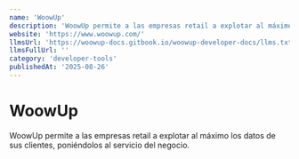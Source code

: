 ```yaml
---
name: 'WoowUp'
description: 'WoowUp permite a las empresas retail a explotar al máximo los datos de sus clientes, poniéndolos al servicio del negocio.'
website: 'https://www.woowup.com/'
llmsUrl: 'https://woowup-docs.gitbook.io/woowup-developer-docs/llms.txt'
llmsFullUrl: ''
category: 'developer-tools'
publishedAt: '2025-08-26'
---
```


# WoowUp

WoowUp permite a las empresas retail a explotar al máximo los datos de sus clientes, poniéndolos al servicio del negocio.
